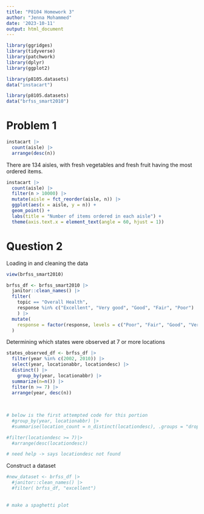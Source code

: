 ```yaml
---
title: "P8104 Homework 3"
author: "Jenna Mohammed"
date: '2023-10-11'
output: html_document
---
```


```r

library(ggridges)
library(tidyverse)
library(patchwork)
library(dplyr)
library(ggplot2)

library(p8105.datasets)
data("instacart")

library(p8105.datasets)
data("brfss_smart2010")
```

# Problem 1 

```r
instacart |> 
  count(aisle) |> 
  arrange(desc(n))
```

There are 134 aisles, with fresh vegetables and fresh fruit having the most ordered items.

```r
instacart |> 
  count(aisle) |> 
  filter(n > 10000) |> 
  mutate(aisle = fct_reorder(aisle, n)) |> 
  ggplot(aes(x = aisle, y = n)) + 
  geom_point() + 
  labs(title = "Number of items ordered in each aisle") +
  theme(axis.text.x = element_text(angle = 60, hjust = 1))
```


# Question 2

Loading in and cleaning the data 

```r
view(brfss_smart2010)

brfss_df <- brfss_smart2010 |>
  janitor::clean_names() |>
  filter(
    topic == "Overall Health", 
    response %in% c("Excellent", "Very good", "Good", "Fair", "Poor")
    ) |>
  mutate(
    response = factor(response, levels = c("Poor", "Fair", "Good", "Very good", "Excellent"))
  )
```

Determining which states were observed at 7 or more locations

```r
states_observed_df <- brfss_df |> 
  filter(year %in% c(2002, 2010)) |>
  select(year, locationabbr, locationdesc) |>
  distinct() |>
    group_by(year, locationabbr) |>
  summarize(n=n()) |>
  filter(n >= 7) |>
  arrange(year, desc(n))
  
  
  
# below is the first attempted code for this portion
  #group_by(year, locationabbr) |>
  #summarise(location_count = n_distinct(locationdesc), .groups = "drop") |>

#filter(locationdesc >= 7)|>
  #arrange(desc(locationdesc))

# need help -> says locationdesc not found
```

Construct a dataset

```r
#new_dataset <- brfss_df |>
  #janitor::clean_names() |>
  #filter( brfss_df, "excellent")
  
  
# make a spaghetti plot
```

